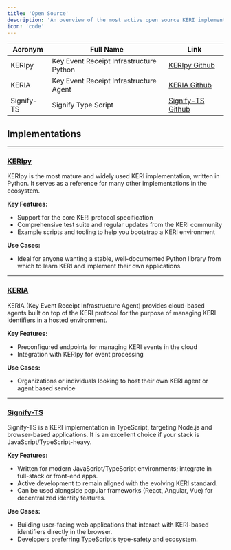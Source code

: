 ```yaml
---
title: 'Open Source'
description: 'An overview of the most active open source KERI implementations and how they fit into the broader ecosystem.'
icon: 'code'
---
```


| Acronym | Full Name | Link |
|---|---|---|
| KERIpy | Key Event Receipt Infrastructure Python | [KERIpy Github](https://github.com/WebOfTrust/keripy) |
| KERIA | Key Event Receipt Infrastructure Agent | [KERIA Github](https://github.com/WebOfTrust/keria) |
| Signify-TS | Signify Type Script | [Signify-TS Github](https://github.com/WebOfTrust/signify-ts) |

## Implementations

---

### [KERIpy](https://github.com/WebOfTrust/keripy)
KERIpy is the most mature and widely used KERI implementation, written in Python. It serves as a reference for many
other implementations in the ecosystem.

**Key Features:**
- Support for the core KERI protocol specification
- Comprehensive test suite and regular updates from the KERI community
- Example scripts and tooling to help you bootstrap a KERI environment

**Use Cases:**
- Ideal for anyone wanting a stable, well-documented Python library from which to learn KERI and implement their own
applications.

---

### [KERIA](https://github.com/WebOfTrust/keria)
KERIA (Key Event Receipt Infrastructure Agent) provides cloud-based agents built on top of the KERI protocol for the
purpose of managing KERI identifiers in a hosted environment.

**Key Features:**
- Preconfigured endpoints for managing KERI events in the cloud
- Integration with KERIpy for event processing

**Use Cases:**
- Organizations or individuals looking to host their own KERI agent or agent based service

---

### [Signify-TS](https://github.com/WebOfTrust/signify-ts)
Signify-TS is a KERI implementation in TypeScript, targeting Node.js and browser-based applications. It is an excellent
choice if your stack is JavaScript/TypeScript-heavy.

**Key Features:**
- Written for modern JavaScript/TypeScript environments; integrate in full-stack or front-end apps.
- Active development to remain aligned with the evolving KERI standard.
- Can be used alongside popular frameworks (React, Angular, Vue) for decentralized identity features.

**Use Cases:**
- Building user-facing web applications that interact with KERI-based identifiers directly in the browser.
- Developers preferring TypeScript’s type-safety and ecosystem.
